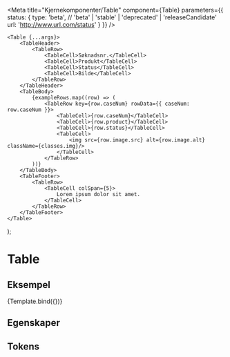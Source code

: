 
<Meta
    title="Kjernekomponenter/Table"
    component={Table}
    parameters={{
        status: {
            type: 'beta', // 'beta' | 'stable' | 'deprecated' | 'releaseCandidate'
            url: 'http://www.url.com/status'
        }
    }}
/>

    <Table {...args}>
        <TableHeader>
            <TableRow>
                <TableCell>Søknadsnr.</TableCell>
                <TableCell>Produkt</TableCell>
                <TableCell>Status</TableCell>
                <TableCell>Bilde</TableCell>
            </TableRow>
        </TableHeader>
        <TableBody>
            {exampleRows.map((row) => (
                <TableRow key={row.caseNum} rowData={{ caseNum: row.caseNum }}>
                    <TableCell>{row.caseNum}</TableCell>
                    <TableCell>{row.product}</TableCell>
                    <TableCell>{row.status}</TableCell>
                    <TableCell>
                        <img src={row.image.src} alt={row.image.alt} className={classes.img}/>
                    </TableCell>
                </TableRow>
            ))}
        </TableBody>
        <TableFooter>
            <TableRow>
                <TableCell colSpan={5}>
                    Lorem ipsum dolor sit amet.
                </TableCell>
            </TableRow>
        </TableFooter>
    </Table>
);

# Table

## Eksempel

<Canvas>
    <Story name="Eksempel">
        {Template.bind({})}
    </Story>
</Canvas>


## Egenskaper
<ArgsTable story='Eksempel' />

## Tokens
<TokensTable
    componentName='table'
    description
    jsonKey='component.table'
    showPreview={false}
/>